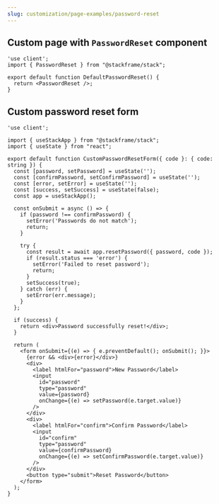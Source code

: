 ```yaml
---
slug: customization/page-examples/password-reset
---
```


## Custom page with `PasswordReset` component

```tsx  
'use client';
import { PasswordReset } from "@stackframe/stack";

export default function DefaultPasswordReset() {
  return <PasswordReset />;
}
```


## Custom password reset form

```tsx
'use client';

import { useStackApp } from "@stackframe/stack";
import { useState } from "react";

export default function CustomPasswordResetForm({ code }: { code: string }) {
  const [password, setPassword] = useState('');
  const [confirmPassword, setConfirmPassword] = useState('');
  const [error, setError] = useState('');
  const [success, setSuccess] = useState(false);
  const app = useStackApp();

  const onSubmit = async () => {
    if (password !== confirmPassword) {
      setError('Passwords do not match');
      return;
    }

    try {
      const result = await app.resetPassword({ password, code });
      if (result.status === 'error') {
        setError('Failed to reset password');
        return;
      }
      setSuccess(true);
    } catch (err) {
      setError(err.message);
    }
  };

  if (success) {
    return <div>Password successfully reset!</div>;
  }

  return (
    <form onSubmit={(e) => { e.preventDefault(); onSubmit(); }}>
      {error && <div>{error}</div>}
      <div>
        <label htmlFor="password">New Password</label>
        <input
          id="password"
          type="password"
          value={password}
          onChange={(e) => setPassword(e.target.value)}
        />
      </div>
      <div>
        <label htmlFor="confirm">Confirm Password</label>
        <input
          id="confirm"
          type="password"
          value={confirmPassword}
          onChange={(e) => setConfirmPassword(e.target.value)}
        />
      </div>
      <button type="submit">Reset Password</button>
    </form>
  );
}
```
